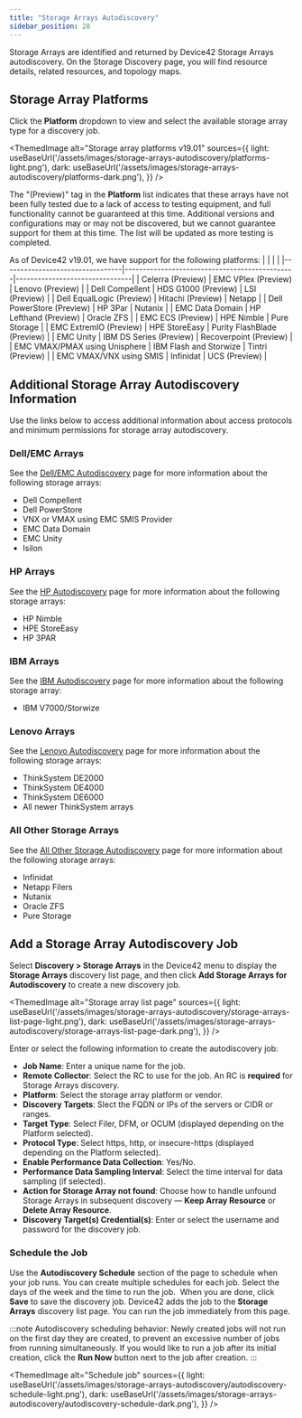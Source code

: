 ```yaml
---
title: "Storage Arrays Autodiscovery"
sidebar_position: 28
---
```



Storage Arrays are identified and returned by Device42 Storage Arrays autodiscovery. On the Storage Discovery page, you will find resource details, related resources, and topology maps. 

## Storage Array Platforms

Click the **Platform** dropdown to view and select the available storage array type for a discovery job.

<ThemedImage
  alt="Storage array platforms v19.01"
  sources={{
    light: useBaseUrl('/assets/images/storage-arrays-autodiscovery/platforms-light.png'),
    dark: useBaseUrl('/assets/images/storage-arrays-autodiscovery/platforms-dark.png'),
  }}
/>

The "(Preview)" tag in the **Platform** list indicates that these arrays have not been fully tested due to a lack of access to testing equipment, and full functionality cannot be guaranteed at this time. Additional versions and configurations may or may not be discovered, but we cannot guarantee support for them at this time. The list will be updated as more testing is completed.

As of Device42 v19.01, we have support for the following platforms:
|   |                               |                   |
|---------------------------------|-----------------------------------------------|--------------------------------|
| Celerra (Preview)               | EMC VPlex (Preview)                          | Lenovo (Preview)               |
| Dell Compellent                 | HDS G1000 (Preview)                          | LSI (Preview)                  |
| Dell EqualLogic (Preview)       | Hitachi (Preview)                            | Netapp                         |
| Dell PowerStore (Preview)       | HP 3Par                                      | Nutanix                        |
| EMC Data Domain                 | HP Lefthand (Preview)                        | Oracle ZFS                     |
| EMC ECS (Preview)               | HPE Nimble                                   | Pure Storage                   |
| EMC ExtremIO (Preview)          | HPE StoreEasy                                | Purity FlashBlade (Preview)    |
| EMC Unity                       | IBM DS Series (Preview)                      | Recoverpoint (Preview)         |
| EMC VMAX/PMAX using Unisphere   | IBM Flash and Storwize                       | Tintri (Preview)               |
| EMC VMAX/VNX using SMIS         | Infinidat                                    | UCS (Preview)                  |


## Additional Storage Array Autodiscovery Information

Use the links below to access additional information about access protocols and minimum permissions for storage array autodiscovery.

### Dell/EMC Arrays

See the [Dell/EMC Autodiscovery](auto-discovery/storage-arrays-autodiscovery/dell-emc-autodiscovery.md) page for more information about the following storage arrays:

- Dell Compellent
- Dell PowerStore
- VNX or VMAX using EMC SMIS Provider
- EMC Data Domain
- EMC Unity
- Isilon

### HP Arrays

See the [HP Autodiscovery](auto-discovery/storage-arrays-autodiscovery/hp-autodiscovery.md) page for more information about the following storage arrays:

- HP Nimble
- HPE StoreEasy
- HP 3PAR

### IBM Arrays

See the [IBM Autodiscovery](auto-discovery/storage-arrays-autodiscovery/ibm-autodiscovery.md) page for more information about the following storage array:

- IBM V7000/Storwize

### Lenovo Arrays

See the [Lenovo Autodiscovery](auto-discovery/storage-arrays-autodiscovery/lenovo-autodiscovery.md) page for more information about the following storage arrays:

- ThinkSystem DE2000
- ThinkSystem DE4000
- ThinkSystem DE6000
- All newer ThinkSystem arrays

### All Other Storage Arrays

See the [All Other Storage Autodiscovery](auto-discovery/storage-arrays-autodiscovery/all-other-storage-autodiscovery.md) page for more information about the following storage arrays:

- Infinidat
- Netapp Filers
- Nutanix
- Oracle ZFS
- Pure Storage

## Add a Storage Array Autodiscovery Job

Select **Discovery > Storage Arrays** in the Device42 menu to display the **Storage Arrays** discovery list page, and then click **Add Storage Arrays for Autodiscovery** to create a new discovery job.  

<ThemedImage
  alt="Storage array list page"
  sources={{
    light: useBaseUrl('/assets/images/storage-arrays-autodiscovery/storage-arrays-list-page-light.png'),
    dark: useBaseUrl('/assets/images/storage-arrays-autodiscovery/storage-arrays-list-page-dark.png'),
  }}
/>

Enter or select the following information to create the autodiscovery job:

* **Job Name**: Enter a unique name for the job.
* **Remote Collector**: Select the RC to use for the job. An RC is **required** for Storage Arrays discovery.
* **Platform**: Select the storage array platform or vendor.
* **Discovery Targets**: Slect the FQDN or IPs of the servers or CIDR or ranges.
* **Target Type**: Select Filer, DFM, or OCUM (displayed depending on the Platform selected).
* **Protocol Type**: Select https, http, or insecure-https (displayed depending on the Platform selected).
* **Enable Performance Data Collection**: Yes/No.
* **Performance Data Sampling Interval**: Select the time interval for data sampling (if selected).
* **Action for Storage Array not found**: Choose how to handle unfound Storage Arrays in subsequent discovery — **Keep Array Resource** or **Delete Array Resource**.
* **Discovery Target(s) Credential(s)**: Enter or select the username and password for the discovery job.

### Schedule the Job

Use the **Autodiscovery Schedule** section of the page to schedule when your job runs. You can create multiple schedules for each job. Select the days of the week and the time to run the job.  When you are done, click **Save** to save the discovery job. Device42 adds the job to the **Storage Arrays** discovery list page. You can run the job immediately from this page. 

:::note
Autodiscovery scheduling behavior: Newly created jobs will not run on the first day they are created, to prevent an excessive number of jobs from running simultaneously. If you would like to run a job after its initial creation, click the **Run Now** button next to the job after creation.
:::

<ThemedImage
  alt="Schedule job"
  sources={{
    light: useBaseUrl('/assets/images/storage-arrays-autodiscovery/autodiscovery-schedule-light.png'),
    dark: useBaseUrl('/assets/images/storage-arrays-autodiscovery/autodiscovery-schedule-dark.png'),
  }}
/>
